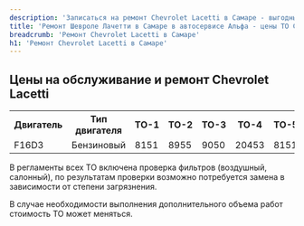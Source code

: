 ```yaml
---
description: 'Записаться на ремонт Chevrolet Lacetti в Самаре - выгодные цены, гарантия, скидки и акции, официальный сервис Шевроле Лачетти.'
title: 'Ремонт Шевроле Лачетти в Самаре в автосервисе Альфа - цены ТО Chevrolet Lacetti'
breadcrumb: 'Ремонт Chevrolet Lacetti в Самаре'
h1: 'Ремонт Chevrolet Lacetti в Самаре'
---
```

<h2> Цены на обслуживание и ремонт Chevrolet Lacetti </h2>
<table>
<tbody>
<tr>
	<th>
		 Двигатель
	</th>
	<th>
		 Тип двигателя
	</th>
	<th>
		 ТО-1
	</th>
	<th>
		 ТО-2
	</th>
	<th>
		 ТО-3
	</th>
	<th>
		 ТО-4
	</th>
	<th>
		 ТО-5
	</th>
	<th>
		 ТО-6
	</th>
	<th>
		 ТО-7
	</th>
	<th>
		 ТО-8
	</th>
	<th>
		 ТО-9
	</th>
</tr>
<tr>
	<td>
		 F16D3
	</td>
	<td>
		 Бензиновый
	</td>
	<td>
		 8151
	</td>
	<td>
		 8955
	</td>
	<td>
		 9050
	</td>
	<td>
		 20453
	</td>
	<td>
		 8151
	</td>
	<td>
		 11957
	</td>
	<td>
		 9050
	</td>
	<td>
		 20453
	</td>
	<td>
		 8151
	</td>
</tr>
</tbody>
</table>
<p>
	 В регламенты всех ТО включена проверка фильтров (воздушный, салонный), по результатам проверки возможно потребуется замена в зависимости от степени загрязнения.
</p>
<p>
	 В случае необходимости выполнения дополнительного объема работ стоимость ТО может меняться.
</p>